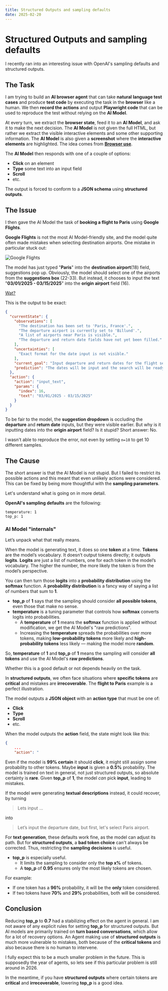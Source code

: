 ```yaml
---
title: Structured Outputs and sampling defaults
date: 2025-02-20
---
```


# **Structured Outputs and sampling defaults**

I recently ran into an interesting issue with OpenAI's sampling defaults and structured outputs.

## **The Task**

I am trying to build an **AI browser agent** that can take **natural language test cases** and produce **test code** by executing the task in the **browser** like a human.
We then **record the actions** and output **Playwright code** that can be used to reproduce the test without relying on the **AI Model**.

At every turn, we extract the **browser state**, feed it to an **AI Model**, and ask it to make the next decision.
The **AI Model** is not given the full HTML, but rather we extract the visible interactive elements and some other supporting information.
The **AI Model** is also given a **screenshot** where the **interactive elements** are highlighted.
The idea comes from [**Browser use**](https://github.com/browser-use/browser-use).

The **AI Model** then responds with one of a couple of options:
- **Click** on an element
- **Type** some text into an input field
- **Scroll**
- etc.

The output is forced to conform to a **JSON schema** using **structured outputs**.

## **The Issue**

I then gave the AI Model the task of **booking a flight to Paris** using **Google Flights**.

**Google Flights** is not the most AI Model-friendly site, and the model quite often made mistakes when selecting destination airports. One mistake in particular stuck out:

![Google Flights](/wat_google_flights.png)

The model has just typed "**Paris**" into the **destination airport**(18) field, suggestions pop up. Obviously, the model should select one of the airports from the **suggestions box** (22-33).
But instead, it chooses to input the text "**03/01/2025 - 03/15/2025**" into the **origin airport** field (16).

[Wat?](https://www.destroyallsoftware.com/talks/wat)

This is the output to be exact:

```json
{
  "currentState": {
    "observations": [
      "The destination has been set to 'Paris, France'.",
      "The departure airport is currently set to 'Billund'.",
      "A list of airports near Paris is visible.",
      "The departure and return date fields have not yet been filled."
    ],
    "uncertainties": [
      "Exact format for the date input is not visible."
    ],
    "current_goal": "Input departure and return dates for the flight search.",
    "prediction": "The dates will be input and the search will be ready to execute."
  },
  "action": {
    "action": "input_text",
    "params": {
      "index": 16,
      "text": "03/01/2025 - 03/15/2025"
    }
  }
}
```

To be fair to the model, the **suggestion dropdown** is occluding the **departure** and **return date** inputs, but they were visible earlier.
But why is it inputting dates into the **origin airport** field? Is it stupid? Short answer: No.

I wasn't able to reproduce the error, not even by setting `n=10` to get 10 different samples.

## **The Cause**

The short answer is that the AI Model is not stupid. But I failed to restrict its possible actions and this meant that even unlikely actions were considered. This can be fixed by being more thoughtful with the **sampling parameters**.

Let's understand what is going on in more detail.

**OpenAI's sampling defaults** are the following:

```
temperature: 1  
top_p: 1
```

### **AI Model "internals"**

Let’s unpack what that really means.

When the model is generating text, it does so one **token** at a time.
**Tokens** are the model’s vocabulary.
It doesn’t output tokens directly; it outputs **logits**.
**Logits** are just a list of numbers, one for each token in the model’s vocabulary.
The higher the number, the more likely the token is from the model’s perspective.

You can then turn those **logits** into a **probability distribution** using the **softmax** function.
A **probability distribution** is a fancy way of saying a list of numbers that sum to **1**.

- **top_p** of **1** says that the sampling should consider **all possible tokens**, even those that make no sense.
- **temperature** is a tuning parameter that controls how **softmax** converts logits into probabilities.
  - A **temperature** of **1** means the **softmax** function is applied without modification, we get the AI Model's "raw predictions".
  - Increasing the **temperature** spreads the probabilities over more tokens, making **low-probability tokens** more likely and **high-probability tokens** less likely — making the model more **random**.

So, **temperature** of **1** and **top_p** of **1** means the sampling will consider **all tokens** and use the AI Model's **raw predictions**.

Whether this is a good default or not depends heavily on the task.

In **structured outputs**, we often face situations where **specific tokens** are **critical** and mistakes are **irrecoverable**.
The **flight to Paris** example is a perfect illustration.

The model outputs a **JSON object** with an **action type** that must be one of:

- **Click**  
- **Type**  
- **Scroll**  
- etc.

When the model outputs the **action** field, the state might look like this:

```json
{
    ...
    "action": "
```

Even if the model is **99% certain** it should **click**, it might still assign some probability to other tokens. Maybe **input** is given a **0.5%** probability.
The model is trained on text in general, not just structured outputs, so absolute certainty is **rare**.
Given **top_p** of **1**, the model _can_ pick **input**, leading to mistakes.

If the model were generating **textual descriptions** instead, it could recover, by turning 

> Lets input ...

into 

> Let’s input the departure date, but first, let's select Paris airport.

For **text generation**, these defaults work fine, as the model can adjust its path.
But for **structured outputs**, a **bad token choice** can't always be corrected.
Thus, restricting the **sampling decisions** is useful.

- **top_p** is especially useful.  
  - It limits the sampling to consider only the **top x%** of tokens.  
  - A **top_p** of **0.95** ensures only the most likely tokens are chosen.

For example:  
- If one token has a **96%** probability, it will be the **only** token considered.  
- If two tokens have **70%** and **29%** probabilities, both will be considered.

## **Conclusion**

Reducing **top_p** to **0.7** had a stabilizing effect on the agent in general.
I am not aware of any explicit rules for setting **top_p** for structured outputs.
But AI models are primarily trained on **turn based conversations**, which allow for a lot of recovery options.
An Agent making use of **structured outputs** is much more vulnerable to mistakes, both because of the **critical tokens** and also because there is no human to intervene.

I fully expect this to be a much smaller problem in the future.
This is supposedly the year of agents, so lets see if this particular problem is still around in 2026.

In the meantime, if you have **structured outputs** where certain tokens are **critical** and **irrecoverable**, lowering **top_p** is a good idea.

